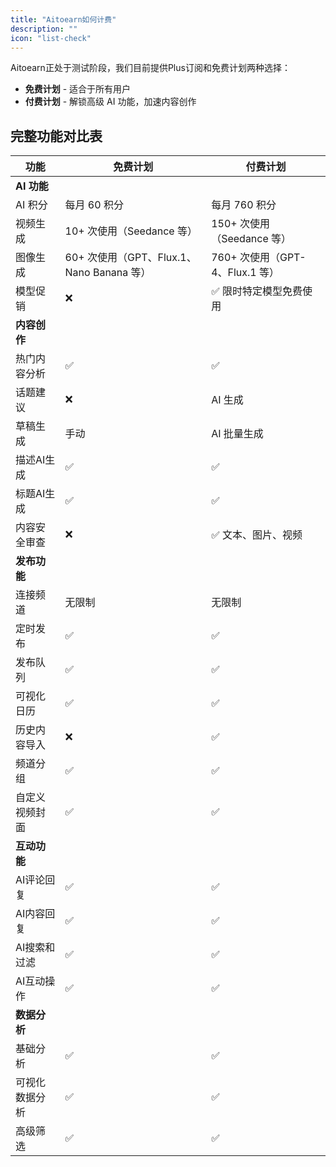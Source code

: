 ```yaml
---
title: "Aitoearn如何计费"
description: ""
icon: "list-check"
---
```



Aitoearn正处于测试阶段，我们目前提供Plus订阅和免费计划两种选择：

- **免费计划** - 适合于所有用户
- **付费计划** - 解锁高级 AI 功能，加速内容创作

## 完整功能对比表

| 功能 | 免费计划 | 付费计划 |
|------|---------|---------|
| **AI 功能** |  |  |
| AI 积分 | <Tooltip tip="每月签到，最高可得">每月 60 积分</Tooltip> | <Tooltip tip="每月直接送 700 积分，再加上签到 60 积分">每月 760 积分</Tooltip> |
| 视频生成 | <Tooltip tip="所有AI功能价格明细表">10+ 次使用（Seedance 等）</Tooltip> | <Tooltip tip="所有AI功能价格明细表">150+ 次使用（Seedance 等）</Tooltip> |
| 图像生成 | <Tooltip tip="所有AI功能价格明细表">60+ 次使用（GPT、Flux.1、Nano Banana 等）</Tooltip> | <Tooltip tip="所有AI功能价格明细表">760+ 次使用（GPT-4、Flux.1 等）</Tooltip> |
| 模型促销 | ❌ | ✅ 限时特定模型免费使用 |
| **内容创作** |  |  |
| 热门内容分析 | ✅ | ✅ |
| 话题建议 | ❌ | <Tooltip tip="即将推出">AI 生成</Tooltip> |
| 草稿生成 | 手动 | <Tooltip tip="即将推出">AI 批量生成</Tooltip> |
| 描述AI生成 | <Tooltip tip="支持 Gemini-2.5、GPT-5 等模型">✅</Tooltip> | <Tooltip tip="支持 Gemini-2.5、GPT-5 等模型">✅</Tooltip> |
| 标题AI生成 | <Tooltip tip="支持 Gemini-2.5、GPT-5 等模型">✅</Tooltip> | <Tooltip tip="支持 Gemini-2.5、GPT-5 等模型">✅</Tooltip> |
| 内容安全审查 | ❌ | <Tooltip tip="即将推出">✅ 文本、图片、视频</Tooltip> |
| **发布功能** |  |  |
| 连接频道 | 无限制 | 无限制 |
| 定时发布 | ✅ | ✅ |
| 发布队列 | <Tooltip tip="创建可重新排列或打乱的发布队列">✅</Tooltip> | <Tooltip tip="创建可重新排列或打乱的发布队列">✅</Tooltip> |
| 可视化日历 | <Tooltip tip="以周或月为单位可视化内容发布计划">✅</Tooltip> | <Tooltip tip="以周或月为单位可视化内容发布计划">✅</Tooltip> |
| 历史内容导入 | ❌ | <Tooltip tip="导入历史内容并重复使用">✅</Tooltip> |
| 频道分组 | <Tooltip tip="将频道分组以便在发布时批量选择">✅</Tooltip> | <Tooltip tip="将频道分组以便在发布时批量选择">✅</Tooltip> |
| 自定义视频封面 | <Tooltip tip="从视频中选择一帧作为封面">✅</Tooltip> | <Tooltip tip="从视频中选择一帧作为封面">✅</Tooltip> |
| **互动功能** |  |  |
| AI评论回复 | ✅ | ✅ |
| AI内容回复 | ✅ | ✅ |
| AI搜索和过滤 | ✅ | ✅ |
| AI互动操作 | <Tooltip tip="点赞、收藏、关注等">✅</Tooltip> | ✅ |
| **数据分析** |  |  |
| 基础分析 | <Tooltip tip="单个帖子的基础互动数据">✅</Tooltip> | <Tooltip tip="单个帖子的基础互动数据">✅</Tooltip> |
| 可视化数据分析 | ✅ | ✅ |
| 高级筛选 | ✅ | ✅ |

